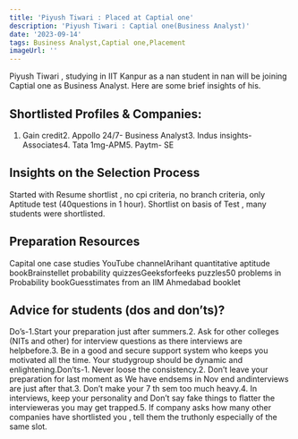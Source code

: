 ```yaml
---
title: 'Piyush Tiwari : Placed at Captial one'
description: 'Piyush Tiwari : Captial one(Business Analyst)'
date: '2023-09-14'
tags: Business Analyst,Captial one,Placement
imageUrl: ''
---
```


Piyush Tiwari , studying in IIT Kanpur as a nan student in nan will be joining Captial one as Business Analyst. Here are some brief insights of his.

## Shortlisted Profiles & Companies:
1. Gain credit2. Appollo 24/7- Business Analyst3. Indus insights- Associates4. Tata 1mg-APM5. Paytm- SE

## Insights on the Selection Process
Started with Resume shortlist , no cpi criteria, no branch criteria, only Aptitude test (40questions in 1 hour). Shortlist on basis of Test , many students were shortlisted.

##  Preparation Resources
Capital one case studies YouTube channelArihant quantitative aptitude bookBrainstellet probability quizzesGeeksforfeeks puzzles50 problems in Probability bookGuesstimates from an IIM Ahmedabad booklet

## Advice for students (dos and don’ts)? 
Do’s-1.Start your preparation just after summers.2. Ask for other colleges (NITs and other) for interview questions as there interviews are helpbefore.3. Be in a good and secure support system who keeps you motivated all the time. Your studygroup should be dynamic and enlightening.Don’ts-1. Never loose the consistency.2. Don’t leave your preparation for last moment as We have endsems in Nov end andinterviews are just after that.3. Don’t make your 7 th sem too much heavy.4. In interviews, keep your personality and Don’t say fake things to flatter the intervieweras you may get trapped.5. If company asks how many other companies have shortlisted you , tell them the truthonly especially of the same slot.

